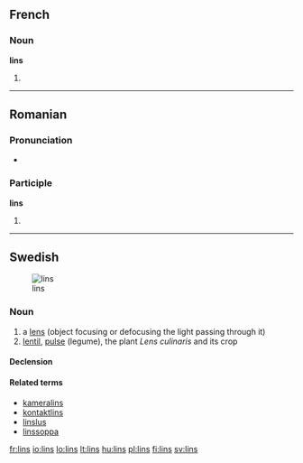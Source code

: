 ==French==

===Noun===
'''lins''' {{m}}

# {{plural of|[[lin]]|lang=fr}}

----

==Romanian==

===Pronunciation===
* {{IPA|[lins]|lang=ro}}

===Participle===
'''lins'''

# {{past participle of|linge|lang=ro}}

----

==Swedish==
[[Image:Linstyper.png|thumb|lins]]

===Noun===
{{sv-noun}}

# a [[lens]] (object focusing or defocusing the light passing through it)
# [[lentil]], [[pulse]] (legume), the plant ''Lens culinaris'' and its crop

====Declension====
{{sv-noun-reg-er|genitive=}}

====Related terms====
* [[kameralins]]
* [[kontaktlins]]
* [[linslus]]
* [[linssoppa]]

[[fr:lins]]
[[io:lins]]
[[lo:lins]]
[[lt:lins]]
[[hu:lins]]
[[pl:lins]]
[[fi:lins]]
[[sv:lins]]